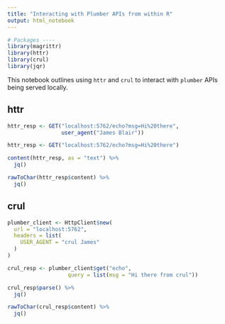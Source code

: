 ```yaml
---
title: "Interacting with Plumber APIs from within R"
output: html_notebook
---
```


```r
# Packages ----
library(magrittr)
library(httr)
library(crul)
library(jqr)
```


This notebook outlines using `httr` and `crul` to interact with `plumber` APIs being served locally.

## httr
```r
httr_resp <- GET("localhost:5762/echo?msg=Hi%20there", 
                 user_agent("James Blair"))

httr_resp <- GET("localhost:5762/echo?msg=Hi%20there")

content(httr_resp, as = "text") %>% 
  jq()

rawToChar(httr_resp$content) %>% 
  jq()
```


## crul
```r
plumber_client <- HttpClient$new(
  url = "localhost:5762",
  headers = list(
    USER_AGENT = "crul James"
  )
)

crul_resp <- plumber_client$get("echo",
                   query = list(msg = "Hi there from crul"))

crul_resp$parse() %>% 
  jq()

rawToChar(crul_resp$content) %>% 
  jq()
```





